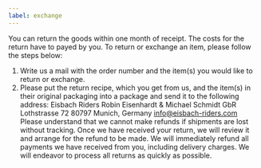 ```yaml
---
label: exchange
---
```


You can return the goods within one month of receipt. The costs for the return have to payed by you.
To return or exchange an item, please follow the steps below:

1. Write us a mail with the order number and the item(s) you would like to return or exchange.
2. Please put the return recipe, which you get from us, and the item(s) in their original packaging into a package and send it to the following address:
   Eisbach Riders
   Robin Eisenhardt & Michael Schmidt GbR
   Lothstrasse 72
   80797 Munich, Germany
   info@eisbach-riders.com
   Please understand that we cannot make refunds if shipments are lost without tracking.
   Once we have received your return, we will review it and arrange for the refund to be made. We will immediately refund all payments we have received from you, including delivery charges. We will endeavor to process all returns as quickly as possible.

